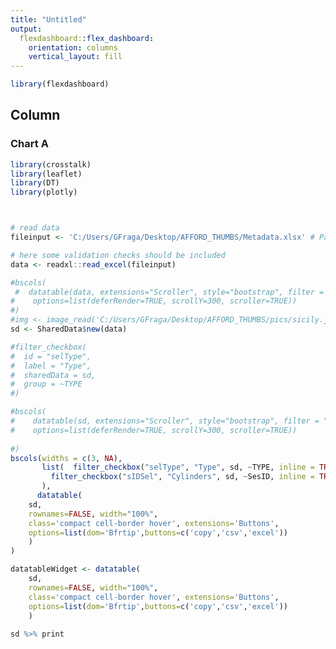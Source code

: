 ```yaml
---
title: "Untitled"
output: 
  flexdashboard::flex_dashboard:
    orientation: columns
    vertical_layout: fill
---
```


```r
library(flexdashboard)
```

Column {data-width=650}
-----------------------------------------------------------------------

### Chart A

```r
library(crosstalk)
library(leaflet)
library(DT)
library(plotly)



# read data
fileinput <- 'C:/Users/GFraga/Desktop/AFFORD_THUMBS/Metadata.xlsx' # Path will change to read file from github repo

# here some validation checks should be included 
data <- readxl::read_excel(fileinput)

#bscols(
 #  datatable(data, extensions="Scroller", style="bootstrap", filter = "top", #class="compact", width="100%",
#    options=list(deferRender=TRUE, scrollY=300, scroller=TRUE))
#)
#img <- image_read('C:/Users/GFraga/Desktop/AFFORD_THUMBS/pics/sicily.jpg')
sd <- SharedData$new(data)

#filter_checkbox(
#  id = "selType",
#  label = "Type",
#  sharedData = sd,
#  group = ~TYPE
#)

#bscols(
#    datatable(sd, extensions="Scroller", style="bootstrap", filter = "top", class="compact", width="100%",
#    options=list(deferRender=TRUE, scrollY=300, scroller=TRUE))
  
#)
bscols(widths = c(3, NA),
       list(  filter_checkbox("selType", "Type", sd, ~TYPE, inline = TRUE),
         filter_checkbox("sIDSel", "Cylinders", sd, ~SesID, inline = TRUE)
       ),
      datatable(
    sd,
    rownames=FALSE, width="100%", 
    class='compact cell-border hover', extensions='Buttons',
    options=list(dom='Bfrtip',buttons=c('copy','csv','excel'))
    )
)

datatableWidget <- datatable(
    sd,
    rownames=FALSE, width="100%", 
    class='compact cell-border hover', extensions='Buttons',
    options=list(dom='Bfrtip',buttons=c('copy','csv','excel'))
    )
 
sd %>% print

```

<!-- Column {data-width=350} -->
<!-- ----------------------------------------------------------------------- -->

<!-- ### Chart B -->

<!-- ```{r} -->
<!-- library(crosstalk) -->
<!-- library(magick) -->
<!-- library(plotly) -->
<!-- fileinput <- 'C:/Users/GFraga/Desktop/AFFORD_THUMBS/Metadata.xlsx'  -->
<!-- data <- readxl::read_excel(fileinput) -->


<!-- #img <- image_read('C:/Users/GFraga/Desktop/AFFORD_THUMBS/pics/sicily.jpg') -->
<!-- #print(img) -->

<!-- #fig <- plot_ly( type='image',z=img) -->
<!-- #fig -->
<!-- datatableWidget <- datatable( -->
<!--     sd, -->
<!--     rownames=FALSE, width="100%",  -->
<!--     class='compact cell-border hover', extensions='Buttons', -->
<!--     options=list(dom='Bfrtip',buttons=c('copy','csv','excel'))) -->




<!-- ``` -->

<!-- ### Chart C -->

<!-- ```{r} -->
<!-- library(crosstalk) -->
<!-- library(magick) -->
<!-- library(plotly) -->
<!-- shared_mtcars <- SharedData$new(mtcars) -->
<!-- bscols(widths = c(3, NA), -->
<!--        list( -->
<!--          filter_checkbox("cyl", "Cylinders", shared_mtcars, ~cyl, inline = TRUE) -->
<!--        ), -->
<!--        plotly::ggplotly(shared_mtcars %>%  -->
<!--                           ggplot(aes(x = mpg, group = factor(cyl))) +  -->
<!--                           geom_histogram(fill = "pale green", -->
<!--                                          color = "black") +  -->
<!--                           theme(legend.position = "none")) -->
<!-- ) -->
<!-- ``` -->


<!-- ### Chart D -->

<!-- ```{r} -->
<!-- library(crosstalk) -->
<!-- library(magick) -->
<!-- library(plotly) -->

<!-- ``` -->
